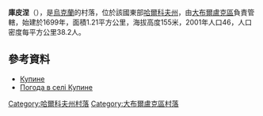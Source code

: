 {{coord|50|14|56|N|37|28|5|E|scale:100000_region:UA|display=title}}

'''庫皮涅'''（{{lang-uk|Купине}}），是[[烏克蘭|烏克蘭]]的村落，位於該國東部[[哈爾科夫州|哈爾科夫州]]，由[[大布爾盧克區|大布爾盧克區]]負責管轄，始建於1699年，面積1.21平方公里，海拔高度155米，2001年人口46，人口密度每平方公里38.2人。

==參考資料==
*[http://gska2.rada.gov.ua/pls/z7502/A005?rdat1=09.01.2009&rf7571=32715 Купине]{{dead link|date=2018年2月 |bot=InternetArchiveBot |fix-attempted=yes }}
* [http://weather.in.ua/ua/har'kovskaja/12772 Погода в селі Купине] {{Wayback|url=http://weather.in.ua/ua/har%27kovskaja/12772 |date=20200813002714 }}

{{DEFAULTSORT:Купине}}
[[Category:哈爾科夫州村落|Category:哈爾科夫州村落]]
[[Category:大布爾盧克區村落|Category:大布爾盧克區村落]]


{{Kharkiv-geo-stub}}
